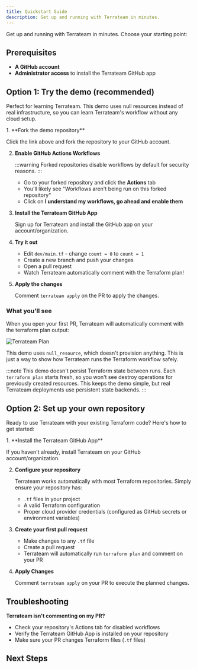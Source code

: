 ```yaml
---
title: Quickstart Guide
description: Get up and running with Terrateam in minutes.
---
```


Get up and running with Terrateam in minutes. Choose your starting point:

<CardGrid>
  <LinkCard 
    title="Try the demo repository"
    description="Learn Terrateam's workflow with simulated infrastructure. No cloud credentials needed. Perfect for getting started."
    href="#option-1-try-the-demo-recommended"
  />
  <LinkCard 
    title="Set up your own repository"
    description="Jump straight into using Terrateam with your existing Terraform code and real infrastructure."
    href="#option-2-set-up-your-own-repository"
  />
</CardGrid>

## Prerequisites

- **A GitHub account** 
- **Administrator access** to install the Terrateam GitHub app

## Option 1: Try the demo (recommended)

Perfect for learning Terrateam. This demo uses null resources instead of real infrastructure, so you can learn Terrateam's workflow without any cloud setup.

<LinkCard
  title="Terrateam Demo Repository"
  href="https://github.com/terrateam-demo/kick-the-tires"
/>

<Steps>
1. **Fork the demo repository**

   Click the link above and fork the repository to your GitHub account.
   
2. **Enable GitHub Actions Workflows**
   
   :::warning
   Forked repositories disable workflows by default for security reasons.
   :::
   
   - Go to your forked repository and click the **Actions** tab
   - You'll likely see "Workflows aren't being run on this forked repository"
   - Click on **I understand my workflows, go ahead and enable them**

3. **Install the Terrateam GitHub App**

   Sign up for Terrateam and install the GitHub app on your account/organization.
   
   <LinkCard
     title="Install Terrateam GitHub App"
     href="https://github.com/apps/terrateam-action"
   />

4. **Try it out**

   - Edit `dev/main.tf` - change `count = 0` to `count = 1`
   - Create a new branch and push your changes
   - Open a pull request
   - Watch Terrateam automatically comment with the Terraform plan!

5. **Apply the changes**

   Comment `terrateam apply` on the PR to apply the changes.
</Steps>

### What you'll see

When you open your first PR, Terrateam will automatically comment with the terraform plan output:

![Terrateam Plan](../../../assets/demo-plan-output.png)

This demo uses `null_resource`, which doesn't provision anything. This is just a way to show how Terrateam runs the Terraform workflow safely.

:::note
This demo doesn't persist Terraform state between runs. Each `terraform plan` starts fresh, so you won't see destroy operations for previously created resources. This keeps the demo simple, but real Terrateam deployments use persistent state backends.
:::

## Option 2: Set up your own repository

Ready to use Terrateam with your existing Terraform code? Here's how to get started:

<Steps>
1. **Install the Terrateam GitHub App**

   If you haven't already, install Terrateam on your GitHub account/organization.
   
   <LinkCard
     title="Install Terrateam GitHub App"
     href="https://github.com/apps/terrateam-action"
   />

2. **Configure your repository**

   Terrateam works automatically with most Terraform repositories. Simply ensure your repository has:
   - `.tf` files in your project
   - A valid Terraform configuration
   - Proper cloud provider credentials (configured as GitHub secrets or environment variables)

3. **Create your first pull request**

   - Make changes to any `.tf` file
   - Create a pull request
   - Terrateam will automatically run `terraform plan` and comment on your PR

4. **Apply Changes**

   Comment `terrateam apply` on your PR to execute the planned changes.
</Steps>

## Troubleshooting

**Terrateam isn't commenting on my PR?**
- Check your repository's Actions tab for disabled workflows
- Verify the Terrateam GitHub App is installed on your repository
- Make sure your PR changes Terraform files (`.tf` files)

## Next Steps

<CardGrid>
  <LinkCard title="Learn how Terrateam works" href="/how-it-works" />
  <LinkCard title="Explore key Terrateam concepts" href="/getting-started/concepts" />
  <LinkCard title="Set up cloud provider integration" href="/cloud-providers/" />
  <LinkCard title="Explore advanced workflows" href="/advanced-workflows" />
</CardGrid>
